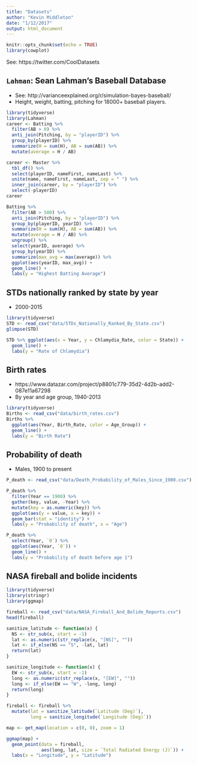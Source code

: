 ```yaml
---
title: "Datasets"
author: "Kevin Middleton"
date: "1/12/2017"
output: html_document
---
```


```r
knitr::opts_chunk$set(echo = TRUE)
library(cowplot)
```

See: https://twitter.com/CoolDatasets

## `Lahman`: Sean Lahman's Baseball Database

- See: http://varianceexplained.org/r/simulation-bayes-baseball/
- Height, weight, batting, pitching for 18000+ baseball players.

```r
library(tidyverse)
library(Lahman)
career <- Batting %>%
  filter(AB > 0) %>%
  anti_join(Pitching, by = "playerID") %>%
  group_by(playerID) %>%
  summarize(H = sum(H), AB = sum(AB)) %>%
  mutate(average = H / AB)

career <- Master %>%
  tbl_df() %>%
  select(playerID, nameFirst, nameLast) %>%
  unite(name, nameFirst, nameLast, sep = " ") %>%
  inner_join(career, by = "playerID") %>%
  select(-playerID)
career
```

```r
Batting %>%
  filter(AB > 500) %>%
  anti_join(Pitching, by = "playerID") %>%
  group_by(playerID, yearID) %>%
  summarize(H = sum(H), AB = sum(AB)) %>%
  mutate(average = H / AB) %>%
  ungroup() %>% 
  select(yearID, average) %>% 
  group_by(yearID) %>% 
  summarize(max_avg = max(average)) %>% 
  ggplot(aes(yearID, max_avg)) +
  geom_line() +
  labs(y = "Highest Batting Average")
```

## STDs nationally ranked by state by year

- 2000-2015

```r
library(tidyverse)
STD <- read_csv("data/STDs_Nationally_Ranked_By_State.csv")
glimpse(STD)
```

```r
STD %>% ggplot(aes(x = Year, y = Chlamydia_Rate, color = State)) +
  geom_line() +
  labs(y = "Rate of Chlamydia")
```

## Birth rates

- https://www.datazar.com/project/p8801c779-35d2-4d2b-add2-087e11a67298
- By year and age group, 1940-2013

```r
library(tidyverse)
Births <- read_csv("data/birth_rates.csv")
Births %>% 
  ggplot(aes(Year, Birth_Rate, color = Age_Group)) +
  geom_line() +
  labs(y = "Birth Rate")
```

## Probability of death

- Males, 1900 to present

```r
P_death <- read_csv("data/Death_Probability_of_Males_Since_1900.csv")

P_death %>% 
  filter(Year == 1900) %>% 
  gather(key, value, -Year) %>% 
  mutate(key = as.numeric(key)) %>% 
  ggplot(aes(y = value, x = key)) +
  geom_bar(stat = "identity") +
  labs(y = "Probability of death", x = "Age")

P_death %>% 
  select(Year, `0`) %>% 
  ggplot(aes(Year, `0`)) + 
  geom_line() +
  labs(y = "Probability of death before age 1")
```

## NASA fireball and bolide incidents

```r
library(tidyverse)
library(stringr)
library(ggmap)

fireball <- read_csv("data/NASA_Fireball_And_Bolide_Reports.csv")
head(fireball)

sanitize_latitude <- function(x) {
  NS <- str_sub(x, start = -1)
  lat <- as.numeric(str_replace(x, "[NS]", ""))
  lat <- if_else(NS == "S", -lat, lat)
  return(lat)
}

sanitize_longitude <- function(x) {
  EW <- str_sub(x, start = -1)
  long <- as.numeric(str_replace(x, "[EW]", ""))
  long <- if_else(EW == "W", -long, long)
  return(long)
}

fireball <- fireball %>% 
  mutate(lat = sanitize_latitude(`Latitude (Deg)`),
         long = sanitize_longitude(`Longitude (Deg)`))

map <- get_map(location = c(0, 0), zoom = 1)

ggmap(map) + 
  geom_point(data = fireball,
             aes(long, lat, size = `Total Radiated Energy (J)`)) +
  labs(x = "Longitude", y = "Latitude")
```

